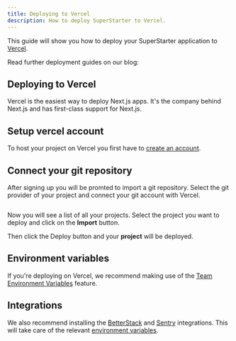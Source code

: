 ```yaml
---
title: Deploying to Vercel
description: How to deploy SuperStarter to Vercel.
---
```


This guide will show you how to deploy your SuperStarter application to [Vercel](https://vercel.com/).

Read further deployment guides on our blog:

## Deploying to Vercel
Vercel is the easiest way to deploy Next.js apps. It's the company behind Next.js and has first-class support for Next.js.

## Setup vercel account
To host your project on Vercel you first have to [create an account](https://vercel.com/signup).

## Connect your git repository
After signing up you will be promted to import a git repository. Select the git provider of your project and connect your git account with Vercel.
<Frame>
  <img src="/images/deployment/vercel-welcome.png" alt="" />
</Frame>

Now you will see a list of all your projects. Select the project you want to deploy and click on the **Import** button.

Then click the Deploy button and your **project** will be deployed.

## Environment variables

If you're deploying on Vercel, we recommend making use of the [Team Environment Variables](https://vercel.com/docs/concepts/projects/environment-variables#team-environment-variables) feature. 

## Integrations

We also recommend installing the [BetterStack](https://vercel.com/integrations/betterstack) and [Sentry](https://vercel.com/integrations/sentry) integrations. This will take care of the relevant [environment variables](/env).

